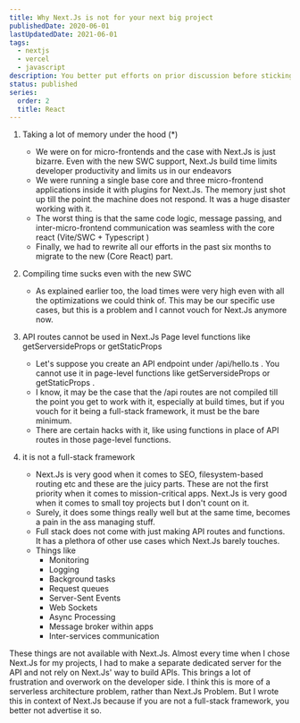 ```yaml
---
title: Why Next.Js is not for your next big project
publishedDate: 2020-06-01
lastUpdatedDate: 2021-06-01
tags:
  - nextjs
  - vercel
  - javascript
description: You better put efforts on prior discussion before sticking to a certain opinionated frameworks
status: published
series:
  order: 2
  title: React
---
```


1. Taking a lot of memory under the hood (\*)

   - We were on for micro-frontends and the case with Next.Js is just bizarre. Even with the new SWC support, Next.Js build time limits developer productivity and limits us in our endeavors
   - We were running a single base core and three micro-frontend applications inside it with plugins for Next.Js. The memory just shot up till the point the machine does not respond. It was a huge disaster working with it.
   - The worst thing is that the same code logic, message passing, and inter-micro-frontend communication was seamless with the core react (Vite/SWC + Typescript )
   - Finally, we had to rewrite all our efforts in the past six months to migrate to the new (Core React) part.

2. Compiling time sucks even with the new SWC

   - As explained earlier too, the load times were very high even with all the optimizations we could think of. This may be our specific use cases, but this is a problem and I cannot vouch for Next.Js anymore now.

3. API routes cannot be used in Next.Js Page level functions like getServersideProps or getStaticProps

   - Let's suppose you create an API endpoint under /api/hello.ts . You cannot use it in page-level functions like getServersideProps or getStaticProps .
   - I know, it may be the case that the /api routes are not compiled till the point you get to work with it, especially at build times, but if you vouch for it being a full-stack framework, it must be the bare minimum.
   - There are certain hacks with it, like using functions in place of API routes in those page-level functions.

4. it is not a full-stack framework
   - Next.Js is very good when it comes to SEO, filesystem-based routing etc and these are the juicy parts. These are not the first priority when it comes to mission-critical apps. Next.Js is very good when it comes to small toy projects but I don't count on it.
   - Surely, it does some things really well but at the same time, becomes a pain in the ass managing stuff.
   - Full stack does not come with just making API routes and functions. It has a plethora of other use cases which Next.Js barely touches.
   - Things like
     - Monitoring
     - Logging
     - Background tasks
     - Request queues
     - Server-Sent Events
     - Web Sockets
     - Async Processing
     - Message broker within apps
     - Inter-services communication

These things are not available with Next.Js. Almost every time when I chose Next.Js for my projects, I had to make a separate dedicated server for the API and not rely on Next.Js' way to build APIs. This brings a lot of frustration and overwork on the developer side. I think this is more of a serverless architecture problem, rather than Next.Js Problem. But I wrote this in context of Next.Js because if you are not a full-stack framework, you better not advertise it so.
